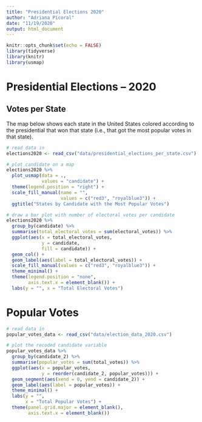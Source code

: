 ```yaml
---
title: "Presidential Elections 2020"
author: "Adriana Picoral"
date: "11/19/2020"
output: html_document
---
```


```r
knitr::opts_chunk$set(echo = FALSE)
library(tidyverse)
library(knitr)
library(usmap)
```

# Presidential Elections -- 2020

## Votes per State

The map below shows each state in the United States colored according to the presidential that won that state (i.e., that got the most popular votes in that state). 

```r
# read data in
elections2020 <- read_csv("data/presidential_elections_per_state.csv")

# plot candidate on a map
elections2020 %>%
  plot_usmap(data = .,
             values = "candidate") +
  theme(legend.position = "right") +
  scale_fill_manual(name = "",
                    values = c("red3", "royalblue3")) +
  ggtitle("States by Candidate with the Most Popular Votes")
```

```r
# draw a bar plot with number of electoral votes per candidate
elections2020 %>%
  group_by(candidate) %>%
  summarise(total_electoral_votes = sum(electoral_votes)) %>%
  ggplot(aes(x = total_electoral_votes,
             y = candidate,
             fill = candidate)) +
  geom_col() +
  geom_label(aes(label = total_electoral_votes)) +
  scale_fill_manual(values = c("red3", "royalblue3")) +
  theme_minimal() +
  theme(legend.position = "none",
        axis.text.x = element_blank()) +
  labs(y = "", x = "Total Electoral Votes")
```

# Popular Votes

```r
# read data in
popular_votes_data <- read_csv("data/election_data_2020.csv")

# plot the recoded candidate variable
popular_votes_data %>%
  group_by(candidate_2) %>%
  summarise(popular_votes = sum(total_votes)) %>%
  ggplot(aes(x = popular_votes,
             y = reorder(candidate_2, popular_votes))) +
  geom_segment(aes(xend = 0, yend = candidate_2)) +
  geom_label(aes(label = popular_votes)) +
  theme_minimal() +
  labs(y = "",
       x = "Total Popular Votes") +
  theme(panel.grid.major = element_blank(),
        axis.text.x = element_blank())
```

